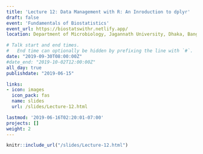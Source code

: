 ```yaml
---
title: 'Lecture 12: Data Management with R: An Inroduction to dplyr'
draft: false
event: 'Fundamentals of Biostatistics'
event_url: https://biostatswithr.netlify.app/
location: Department of Microbiology, Jagannath University, Dhaka, Bangladesh

# Talk start and end times.
#   End time can optionally be hidden by prefixing the line with `#`.
date: "2019-09-30T08:00:00Z"
#date_end: "2019-10-02T12:00:00Z"
all_day: true
publishdate: "2019-06-15"

links:
- icon: images
  icon_pack: fas
  name: slides
  url: /slides/Lecture-12.html

lastmod: '2019-06-16T02:20:01-07:00'
projects: []
weight: 2
---
```


```r
knitr::include_url("/slides/Lecture-12.html")
```
